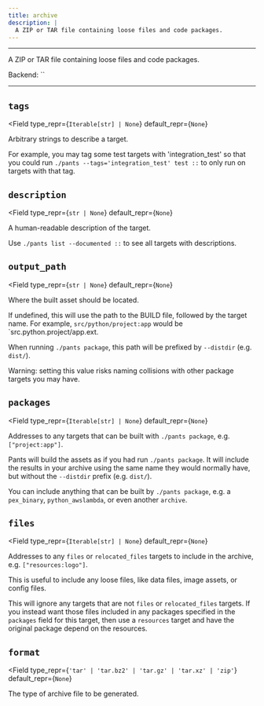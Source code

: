 ```yaml
---
title: archive
description: |
  A ZIP or TAR file containing loose files and code packages.
---
```



---

A ZIP or TAR file containing loose files and code packages.

Backend: <span className="color--primary">``</span>

---

<span className={styles.options}>

## `tags`

<Field
    type_repr={`Iterable[str] | None`}
    default_repr={`None`}
>

Arbitrary strings to describe a target.

For example, you may tag some test targets with &#x27;integration_test&#x27; so that you could run `./pants --tags='integration_test' test ::` to only run on targets with that tag.

</Field>

## `description`

<Field
    type_repr={`str | None`}
    default_repr={`None`}
>

A human-readable description of the target.

Use `./pants list --documented ::` to see all targets with descriptions.

</Field>

## `output_path`

<Field
    type_repr={`str | None`}
    default_repr={`None`}
>

Where the built asset should be located.

If undefined, this will use the path to the BUILD file, followed by the target name. For example, `src/python/project:app` would be `src.python.project/app.ext.

When running `./pants package`, this path will be prefixed by `--distdir` (e.g. `dist/`).

Warning: setting this value risks naming collisions with other package targets you may have.

</Field>

## `packages`

<Field
    type_repr={`Iterable[str] | None`}
    default_repr={`None`}
>

Addresses to any targets that can be built with `./pants package`, e.g. `["project:app"]`.

Pants will build the assets as if you had run `./pants package`. It will include the results in your archive using the same name they would normally have, but without the `--distdir` prefix (e.g. `dist/`).

You can include anything that can be built by `./pants package`, e.g. a `pex_binary`, `python_awslambda`, or even another `archive`.

</Field>

## `files`

<Field
    type_repr={`Iterable[str] | None`}
    default_repr={`None`}
>

Addresses to any `files` or `relocated_files` targets to include in the archive, e.g. `["resources:logo"]`.

This is useful to include any loose files, like data files, image assets, or config files.

This will ignore any targets that are not `files` or `relocated_files` targets. If you instead want those files included in any packages specified in the `packages` field for this target, then use a `resources` target and have the original package depend on the resources.

</Field>

## `format`

<Field
    type_repr={`'tar' | 'tar.bz2' | 'tar.gz' | 'tar.xz' | 'zip'`}
    default_repr={`None`}
>

The type of archive file to be generated.

</Field>

</span>
